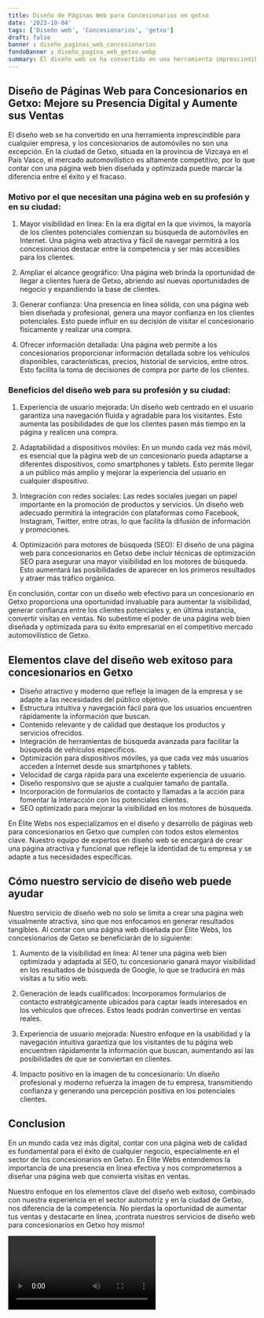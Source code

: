 ```yaml
---
title: Diseño de Páginas Web para Concesionarios en getxo
date: '2023-10-04'
tags: ['Diseño web', 'Concesionarios', 'getxo']
draft: false
banner : diseño_paginas_web_concesionarios
fondoBanner : diseño_pagina_web_getxo.webp
summary: El diseño web se ha convertido en una herramienta imprescindible para cualquier empresa, y los concesionarios de automóviles no son una excepción. En la ciudad de Getxo, situada en la provincia de Vizcaya en el País Vasco, el mercado automovilístico es altamente competitivo, por lo que contar con una página web bien diseñada y optimizada puede marcar la diferencia entre el éxito y el fracaso.
---
```


## Diseño de Páginas Web para Concesionarios en Getxo: Mejore su Presencia Digital y Aumente sus Ventas

El diseño web se ha convertido en una herramienta imprescindible para cualquier empresa, y los concesionarios de automóviles no son una excepción. En la ciudad de Getxo, situada en la provincia de Vizcaya en el País Vasco, el mercado automovilístico es altamente competitivo, por lo que contar con una página web bien diseñada y optimizada puede marcar la diferencia entre el éxito y el fracaso.

### Motivo por el que necesitan una página web en su profesión y en su ciudad:

1. Mayor visibilidad en línea: En la era digital en la que vivimos, la mayoría de los clientes potenciales comienzan su búsqueda de automóviles en Internet. Una página web atractiva y fácil de navegar permitirá a los concesionarios destacar entre la competencia y ser más accesibles para los clientes.

2. Ampliar el alcance geográfico: Una página web brinda la oportunidad de llegar a clientes fuera de Getxo, abriendo así nuevas oportunidades de negocio y expandiendo la base de clientes.

3. Generar confianza: Una presencia en línea sólida, con una página web bien diseñada y profesional, genera una mayor confianza en los clientes potenciales. Esto puede influir en su decisión de visitar el concesionario físicamente y realizar una compra.

4. Ofrecer información detallada: Una página web permite a los concesionarios proporcionar información detallada sobre los vehículos disponibles, características, precios, historial de servicios, entre otros. Esto facilita la toma de decisiones de compra por parte de los clientes.

### Beneficios del diseño web para su profesión y su ciudad:

1. Experiencia de usuario mejorada: Un diseño web centrado en el usuario garantiza una navegación fluida y agradable para los visitantes. Esto aumenta las posibilidades de que los clientes pasen más tiempo en la página y realicen una compra.

2. Adaptabilidad a dispositivos móviles: En un mundo cada vez más móvil, es esencial que la página web de un concesionario pueda adaptarse a diferentes dispositivos, como smartphones y tablets. Esto permite llegar a un público más amplio y mejorar la experiencia del usuario en cualquier dispositivo.

3. Integración con redes sociales: Las redes sociales juegan un papel importante en la promoción de productos y servicios. Un diseño web adecuado permitirá la integración con plataformas como Facebook, Instagram, Twitter, entre otras, lo que facilita la difusión de información y promociones.

4. Optimización para motores de búsqueda (SEO): El diseño de una página web para concesionarios en Getxo debe incluir técnicas de optimización SEO para asegurar una mayor visibilidad en los motores de búsqueda. Esto aumentará las posibilidades de aparecer en los primeros resultados y atraer más tráfico orgánico.

En conclusión, contar con un diseño web efectivo para un concesionario en Getxo proporciona una oportunidad invaluable para aumentar la visibilidad, generar confianza entre los clientes potenciales y, en última instancia, convertir visitas en ventas. No subestime el poder de una página web bien diseñada y optimizada para su éxito empresarial en el competitivo mercado automovilístico de Getxo.

<GifSeo />

<Cta />

## Elementos clave del diseño web exitoso para concesionarios en Getxo

- Diseño atractivo y moderno que refleje la imagen de la empresa y se adapte a las necesidades del público objetivo.
- Estructura intuitiva y navegación fácil para que los usuarios encuentren rápidamente la información que buscan.
- Contenido relevante y de calidad que destaque los productos y servicios ofrecidos.
- Integración de herramientas de búsqueda avanzada para facilitar la búsqueda de vehículos específicos.
- Optimización para dispositivos móviles, ya que cada vez más usuarios acceden a Internet desde sus smartphones y tablets.
- Velocidad de carga rápida para una excelente experiencia de usuario.
- Diseño responsivo que se ajuste a cualquier tamaño de pantalla.
- Incorporación de formularios de contacto y llamadas a la acción para fomentar la interacción con los potenciales clientes.
- SEO optimizado para mejorar la visibilidad en los motores de búsqueda.
  
En Élite Webs nos especializamos en el diseño y desarrollo de páginas web para concesionarios en Getxo que cumplen con todos estos elementos clave. Nuestro equipo de expertos en diseño web se encargará de crear una página atractiva y funcional que refleje la identidad de tu empresa y se adapte a tus necesidades específicas.

## Cómo nuestro servicio de diseño web puede ayudar

Nuestro servicio de diseño web no solo se limita a crear una página web visualmente atractiva, sino que nos enfocamos en generar resultados tangibles. Al contar con una página web diseñada por Élite Webs, los concesionarios de Getxo se beneficiarán de lo siguiente:

1. Aumento de la visibilidad en línea: Al tener una página web bien optimizada y adaptada al SEO, tu concesionario ganará mayor visibilidad en los resultados de búsqueda de Google, lo que se traducirá en más visitas a tu sitio web.

2. Generación de leads cualificados: Incorporamos formularios de contacto estratégicamente ubicados para captar leads interesados en los vehículos que ofreces. Estos leads podrán convertirse en ventas reales.

3. Experiencia de usuario mejorada: Nuestro enfoque en la usabilidad y la navegación intuitiva garantiza que los visitantes de tu página web encuentren rápidamente la información que buscan, aumentando así las posibilidades de que se conviertan en clientes.

4. Impacto positivo en la imagen de tu concesionario: Un diseño profesional y moderno refuerza la imagen de tu empresa, transmitiendo confianza y generando una percepción positiva en los potenciales clientes.

## Conclusion

En un mundo cada vez más digital, contar con una página web de calidad es fundamental para el éxito de cualquier negocio, especialmente en el sector de los concesionarios en Getxo. En Élite Webs entendemos la importancia de una presencia en línea efectiva y nos comprometemos a diseñar una página web que convierta visitas en ventas.

Nuestro enfoque en los elementos clave del diseño web exitoso, combinado con nuestra experiencia en el sector automotriz y en la ciudad de Getxo, nos diferencia de la competencia. No pierdas la oportunidad de aumentar tus ventas y destacarte en línea, ¡contrata nuestros servicios de diseño web para concesionarios en Getxo hoy mismo!

<Video />

<CtaBot job='Concesionarios' city='getxo'/>

<Gmaps query='getxo+españa+maps' />